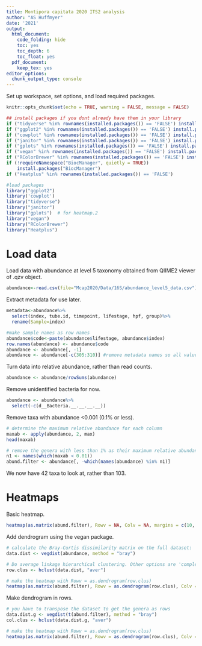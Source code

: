 ```yaml
---
title: Montipora capitata 2020 ITS2 analysis
author: "AS Huffmyer"
date: '2021'
output:
  html_document:
    code_folding: hide
    toc: yes
    toc_depth: 6
    toc_float: yes
  pdf_document:
    keep_tex: yes
editor_options: 
  chunk_output_type: console
---
```


Set up workspace, set options, and load required packages.    
```r
knitr::opts_chunk$set(echo = TRUE, warning = FALSE, message = FALSE)
```

```r
## install packages if you dont already have them in your library
if ("tidyverse" %in% rownames(installed.packages()) == 'FALSE') install.packages('tidyverse') 
if ("ggplot2" %in% rownames(installed.packages()) == 'FALSE') install.packages('ggplot2') 
if ("cowplot" %in% rownames(installed.packages()) == 'FALSE') install.packages('cowplot') 
if ("janitor" %in% rownames(installed.packages()) == 'FALSE') install.packages('janitor') 
if ("gplots" %in% rownames(installed.packages()) == 'FALSE') install.packages('gplots') 
if ("vegan" %in% rownames(installed.packages()) == 'FALSE') install.packages('vegan') 
if ("RColorBrewer" %in% rownames(installed.packages()) == 'FALSE') install.packages('RColorBrewer') 
if (!requireNamespace("BiocManager", quietly = TRUE))
    install.packages("BiocManager")
if ("Heatplus" %in% rownames(installed.packages()) == 'FALSE') 

#load packages
library("ggplot2")
library('cowplot')
library("tidyverse")
library("janitor")
library("gplots")  # for heatmap.2
library("vegan")
library("RColorBrewer")
library("Heatplus")
```

# Load data  

Load data with abundance at level 5 taxonomy obtained from QIIME2 viewer of .qzv object.    
```r
abundance<-read.csv(file="Mcap2020/Data/16S/abundance_level5_data.csv")
```

Extract metadata for use later.  

```r
metadata<-abundance%>%
  select(index, tube.id, timepoint, lifestage, hpf, group)%>%
  rename(Sample=index)
```

```r
#make sample names as row names 
abundance$code<-paste(abundance$lifestage, abundance$index)
row.names(abundance) <- abundance$code
abundance <- abundance[, -1]
abundance <- abundance[-c(305:310)] #remove metadata names so all values are numeric 
```

Turn data into relative abundance, rather than read counts.  

```r
abundance <- abundance/rowSums(abundance)
```

Remove unidentified bacteria for now.  

```r
abundance <- abundance%>%
  select(-c(d__Bacteria.__.__.__.__))
```

Remove taxa with abundance <0.001 (0.1% or less).  

```r
# determine the maximum relative abundance for each column
maxab <- apply(abundance, 2, max)
head(maxab)

# remove the genera with less than 1% as their maximum relative abundance
n1 <- names(which(maxab < 0.01))
abund.filter <- abundance[, -which(names(abundance) %in% n1)]

```

We now have 42 taxa to look at, rather than 103.  

# Heatmaps  

Basic heatmap.  
```r
heatmap(as.matrix(abund.filter), Rowv = NA, Colv = NA, margins = c(10, 4))
```

Add dendrogram using the vegan package.  

```r
# calculate the Bray-Curtis dissimilarity matrix on the full dataset:
data.dist <- vegdist(abundance, method = "bray")

# Do average linkage hierarchical clustering. Other options are 'complete' or 'single'. You'll need to choose the one that best fits the needs of your situation and your data.
row.clus <- hclust(data.dist, "aver")

# make the heatmap with Rowv = as.dendrogram(row.clus)
heatmap(as.matrix(abund.filter), Rowv = as.dendrogram(row.clus), Colv = NA, margins = c(5, 6))

```

Make dendrogram in rows.  

```r
# you have to transpose the dataset to get the genera as rows
data.dist.g <- vegdist(t(abund.filter), method = "bray")
col.clus <- hclust(data.dist.g, "aver")

# make the heatmap with Rowv = as.dendrogram(row.clus)
heatmap(as.matrix(abund.filter), Rowv = as.dendrogram(row.clus), Colv = as.dendrogram(col.clus), margins = c(5, 6))

```

